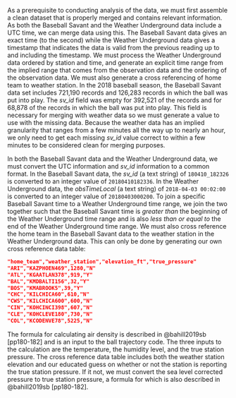 As a prerequisite to conducting analysis of the data, we must first assemble a clean dataset that is properly merged and contains relevant information.  As both the Baseball Savant and the Weather Underground data include a UTC time, we can merge data using this.  The Baseball Savant data gives an exact time (to the second) while the Weather Underground data gives a timestamp that indicates the data is valid from the previous reading up to and including the timestamp.  We must process the Weather Underground data ordered by station and time, and generate an explicit time range from the implied range that comes from the observation data and the ordering of the observation data.  We must also generate a cross referencing of home team to weather station.  In the 2018 baseball season, the Baseball Savant data set includes 721,190 records and 126,283 records in which the ball was put into play.  The _sv_id_ field was empty for 392,521 of the records and for 68,878 of the records in which the ball was put into play.  This field is necessary for merging with weather data so we must generate a value to use with the missing data.  Because the weather data has an implied granularity that ranges from a few minutes all the way up to nearly an hour, we only need to get each missing _sv_id_ value correct to within a few minutes to be considered clean for merging purposes.

In both the Baseball Savant data and the Weather Underground data, we must convert the UTC information and _sv_id_ information to a common format.  In the Baseball Savant data, the _sv_id_ (a text string) of `180410_182326` is converted to an integer value of `20180410182336`.  In the Weather Underground data, the _obsTimeLocal_ (a text string) of `2018-04-03 00:02:00` is converted to an integer value of `20180403000200`.  To join a specific Baseball Savant time to a Weather Underground time range, we join the two together such that the Baseball Savant time is _greater than_ the beginning of the Weather Underground time range and is also _less than or equal to_ the end of the Weather Underground time range.  We must also cross reference the home team in the Baseball Savant data to the weather station in the Weather Underground data.  This can only be done by generating our own cross reference data table:

```json
"home_team","weather_station","elevation_ft","true_pressure"
"ARI","KAZPHOEN469",1280,"N"
"ATL","KGAATLAN378",919,"Y"
"BAL","KMDBALTI156",32,"Y"
"BOS","KMABROOK5",39,"Y"
"CHC","KILCHICA60",610,"N"
"CWS","KILCHICA600",600,"N"
"CIN","KOHCINCI398",607,"N"
"CLE","KOHCLEVE180",730,"N"
"COL","KCODENVE78",5225,"N"
```

The formula for calculating air density is described in @bahill2019sb [pp180-182] and is an input to the ball trajectory code.  The three inputs to the calculation are the temperature, the humidity level, and the true station pressure.  The cross reference data table includes both the weather station elevation and our educated guess on whether or not the station is reporting the true station pressure.  If it not, we must convert the sea level corrected pressure to true station pressure, a formula for which is also described in @bahill2019sb [pp180-182].